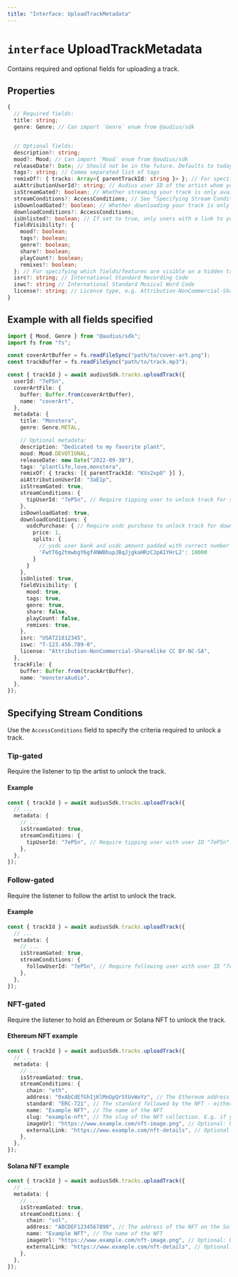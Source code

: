 ```yaml
---
title: "Interface: UploadTrackMetadata"
---
```


# **`interface`** UploadTrackMetadata

Contains required and optional fields for uploading a track.

## Properties

```typescript
{
  // Required fields:
  title: string;
  genre: Genre; // Can import `Genre` enum from @audius/sdk


  // Optional fields:
  description?: string;
  mood?: Mood; // Can import `Mood` enum from @audius/sdk
  releaseDate?: Date; // Should not be in the future. Defaults to today's date.
  tags?: string; // Comma separated list of tags
  remixOf?: { tracks: Array<{ parentTrackId: string }> }; // For specifying the track(s) that your track is a remix of
  aiAttributionUserId?: string; // Audius user ID of the artist whom your AI-generated track was trained on. Note: Only artists who have opted into AI attribution can be used.
  isStreamGated?: boolean; // Whether streaming your track is only available to users who meet certain criteria, which must be specified by `streamConditions`.
  streamConditions?: AccessConditions; // See "Specifying Stream Conditions" section below
  isDownloadGated?: boolean; // Whether downloading your track is only available to users who meet certain criteria, which must be specified by `downloadConditions`. Note that stream gated tracks are automatically download gated, whereas the reverse is not true.
  downloadConditions?: AccessConditions;
  isUnlisted?: boolean; // If set to true, only users with a link to your track will be able to listen, and your track will not show up in your profile or in any feed. Defaults to false.
  fieldVisibility?: {
    mood?: boolean;
    tags?: boolean;
    genre?: boolean;
    share?: boolean;
    playCount?: boolean;
    remixes?: boolean;
  }; // For specifying which fields/features are visible on a hidden track. Only applicable if `isUnlisted` is set to true. All default to true.
  isrc?: string; // International Standard Recording Code
  iswc?: string // International Standard Musical Word Code
  license?: string; // License type, e.g. Attribution-NonCommercial-ShareAlike CC BY-NC-SA
}
```

## Example with all fields specified

```typescript
import { Mood, Genre } from "@audius/sdk";
import fs from "fs";

const coverArtBuffer = fs.readFileSync("path/to/cover-art.png");
const trackBuffer = fs.readFileSync("path/to/track.mp3");

const { trackId } = await audiusSdk.tracks.uploadTrack({
  userId: "7eP5n",
  coverArtFile: {
    buffer: Buffer.from(coverArtBuffer),
    name: "coverArt",
  },
  metadata: {
    title: "Monstera",
    genre: Genre.METAL,

    // Optional metadata:
    description: "Dedicated to my favorite plant",
    mood: Mood.DEVOTIONAL,
    releaseDate: new Date("2022-09-30"),
    tags: "plantlife,love,monstera",
    remixOf: { tracks: [{ parentTrackId: "KVx2xpO" }] },
    aiAttributionUserId: "3aE1p",
    isStreamGated: true,
    streamConditions: {
      tipUserId: "7eP5n", // Require tipping user to unlock track for streaming
    },
    isDownloadGated: true,
    downloadConditions: {
      usdcPurchase: { // Require usdc purchase to unlock track for download
        price: 1,
        splits: {
          // usdc user bank and usdc amount padded with correct number of decimals
          'FwtT6g2tmwbgY6gf4NWBhupJBqJjgkaHRzCJpA1YHrL2': 10000
        }
      }
    },
    isUnlisted: true,
    fieldVisibility: {
      mood: true,
      tags: true,
      genre: true,
      share: false,
      playCount: false,
      remixes: true,
    },
    isrc: "USAT21812345",
    iswc: "T-123.456.789-0",
    license: "Attribution-NonCommercial-ShareAlike CC BY-NC-SA",
  },
  trackFile: {
    buffer: Buffer.from(trackArtBuffer),
    name: "monsteraAudio",
  },
});
```

## Specifying Stream Conditions

Use the `AccessConditions` field to specify the criteria required to unlock a track.

### Tip-gated

Require the listener to tip the artist to unlock the track.

#### Example

```typescript
const { trackId } = await audiusSdk.tracks.uploadTrack({
  // ...
  metadata: {
    // ...
    isStreamGated: true,
    streamConditions: {
      tipUserId: "7eP5n", // Require tipping user with user ID "7eP5n" to unlock track
    },
  },
});
```

### Follow-gated

Require the listener to follow the artist to unlock the track.

#### Example

```typescript
const { trackId } = await audiusSdk.tracks.uploadTrack({
  // ...
  metadata: {
    // ...
    isStreamGated: true,
    streamConditions: {
      followUserId: "7eP5n", // Require following user with user ID "7eP5n" to unlock track
    },
  },
});
```

### NFT-gated

Require the listener to hold an Ethereum or Solana NFT to unlock the track.

#### Ethereum NFT example

```typescript
const { trackId } = await audiusSdk.tracks.uploadTrack({
  // ...
  metadata: {
    // ...
    isStreamGated: true,
    streamConditions: {
      chain: "eth",
      address: "0xAbCdEfGhIjKlMnOpQrStUvWxYz", // The Ethereum address of the NFT contract
      standard: "ERC-721", // The standard followed by the NFT - either "ERC-721" or "ERC-1155"
      name: "Example NFT", // The name of the NFT
      slug: "example-nft", // The slug of the NFT collection. E.g. if your collection is located at https://opensea.io/collection/example-nft, the slug is "example-nft".
      imageUrl: "https://www.example.com/nft-image.png", // Optional: URL to the image representing the NFT
      externalLink: "https://www.example.com/nft-details", // Optional: URL to an external resource providing more details about the NFT
    },
  },
});
```

#### Solana NFT example

```typescript
const { trackId } = await audiusSdk.tracks.uploadTrack({
  // ...
  metadata: {
    // ...
    isStreamGated: true,
    streamConditions: {
      chain: "sol",
      address: "ABCDEF1234567890", // The address of the NFT on the Solana blockchain
      name: "Example NFT", // The name of the NFT
      imageUrl: "https://www.example.com/nft-image.png", // Optional: URL to the image representing the NFT
      externalLink: "https://www.example.com/nft-details", // Optional: URL to an external resource providing more details about the NFT
    },
  },
});
```
